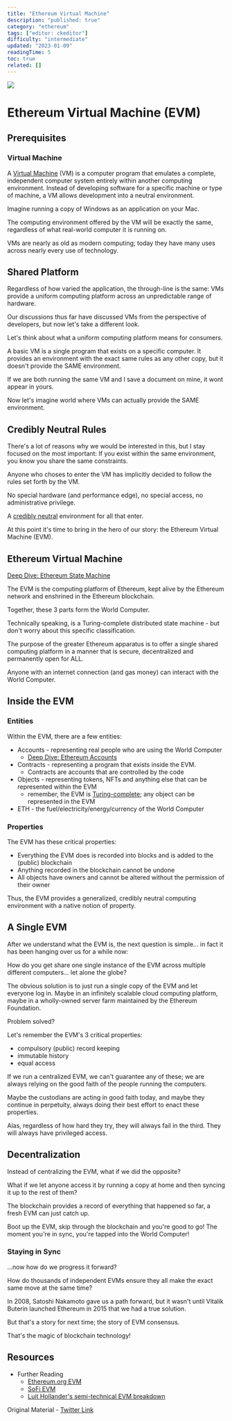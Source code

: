 ```yaml
---
title: "Ethereum Virtual Machine"
description: "published: true"
category: "ethereum"
tags: ["editor: ckeditor"]
difficulty: "intermediate"
updated: "2023-01-09"
readingTime: 5
toc: true
related: []
---
```


![](/images/evm-banner2.png)

# Ethereum Virtual Machine (EVM)

## Prerequisites

### Virtual Machine

A [Virtual Machine](/background/computer) (VM) is a computer program that emulates a complete, independent computer system entirely within another computing environment. Instead of developing software for a specific machine or type of machine, a VM allows development into a neutral environment. 

Imagine running a copy of Windows as an application on your Mac.

The computing environment offered by the VM will be exactly the same, regardless of what real-world computer it is running on.

VMs are nearly as old as modern computing; today they have many uses across nearly every use of technology. 

## Shared Platform

Regardless of how varied the application, the through-line is the same: VMs provide a uniform computing platform across an unpredictable range of hardware.

Our discussions thus far have discussed VMs from the perspective of developers, but now let's take a different look. 

Let's think about what a uniform computing platform means for consumers.

A basic VM is a single program that exists on a specific computer. It provides an environment with the exact same rules as any other copy, but it doesn't provide the SAME environment. 

If we are both running the same VM and I save a document on mine, it wont appear in yours.

Now let's imagine world where VMs can actually provide the SAME environment. 

## Credibly Neutral Rules

There's a lot of reasons why we would be interested in this, but I stay focused on the most important: If you exist within the same environment, you know you share the same constraints.

Anyone who choses to enter the VM has implicitly decided to follow the rules set forth by the VM. 

No special hardware (and performance edge), no special access, no administrative privilege. 

A [credibly neutral](/concepts/credible-neutrality) environment for all that enter.

At this point it's time to bring in the hero of our story: the Ethereum Virtual Machine (EVM).

## Ethereum Virtual Machine

[Deep Dive: Ethereum State Machine](/ethereum/state-machine)

The EVM is the computing platform of Ethereum, kept alive by the Ethereum network and enshrined in the Ethereum blockchain.

Together, these 3 parts form the World Computer.

Technically speaking, is a Turing-complete distributed state machine - but don't worry about this specific classification.

The purpose of the greater Ethereum apparatus is to offer a single shared computing platform in a manner that is secure, decentralized and permanently open for ALL. 

Anyone with an internet connection (and gas money) can interact with the World Computer.

## Inside the EVM

### Entities

Within the EVM, there are a few entities: 

*   Accounts - representing real people who are using the World Computer
    *   [Deep Dive: Ethereum Accounts](/ethereum/account)
*   Contracts - representing a program that exists inside the EVM.
    *   Contracts are accounts that are controlled by the code
*   Objects - representing tokens, NFTs and anything else that can be represented within the EVM
    *   remember, the EVM is [Turing-complete](/concepts/turing-complete); any object can be represented in the EVM
*   ETH - the fuel/electricity/energy/currency of the World Computer

### Properties

The EVM has these critical properties: 

*   Everything the EVM does is recorded into blocks and is added to the (public) blockchain
*   Anything recorded in the blockchain cannot be undone
*   All objects have owners and cannot be altered without the permission of their owner

Thus, the EVM provides a generalized, credibly neutral computing environment with a native notion of property. 

## A Single EVM

After we understand what the EVM is, the next question is simple... in fact it has been hanging over us for a while now: 

How do you get share one single instance of the EVM across multiple different computers... let alone the globe?

The obvious solution is to just run a single copy of the EVM and let everyone log in. Maybe in an infinitely scalable cloud computing platform, maybe in a wholly-owned server farm maintained by the Ethereum Foundation. 

Problem solved?

Let's remember the EVM's 3 critical properties: 

*   compulsory (public) record keeping
*   immutable history
*   equal access

If we run a centralized EVM, we can't guarantee any of these; we are always relying on the good faith of the people running the computers.

Maybe the custodians are acting in good faith today, and maybe they continue in perpetuity, always doing their best effort to enact these properties. 

Alas, regardless of how hard they try, they will always fail in the third. They will always have privileged access.

## Decentralization

Instead of centralizing the EVM, what if we did the opposite? 

What if we let anyone access it by running a copy at home and then syncing it up to the rest of them? 

The blockchain provides a record of everything that happened so far, a fresh EVM can just catch up.

Boot up the EVM, skip through the blockchain and you're good to go! The moment you're in sync, you're tapped into the World Computer! 

### Staying in Sync

...now how do we progress it forward? 

How do thousands of independent EVMs ensure they all make the exact same move at the same time?

In 2008, Satoshi Nakamoto gave us a path forward, but it wasn't until Vitalik Buterin launched Ethereum in 2015 that we had a true solution.

But that's a story for next time; the story of EVM consensus.

That's the magic of blockchain technology!

## Resources

*   Further Reading
    *   [Ethereum.org EVM](https://ethereum.org/en/developers/docs/evm/)
    *   [SoFi EVM](https://www.sofi.com/learn/content/what-is-ethereum-virtual-machine/)
    *   [Luit Hollander's semi-technical EVM breakdown](https://medium.com/mycrypto/the-ethereum-virtual-machine-how-does-it-work-9abac2b7c9e)

Original Material - [Twitter Link](https://twitter.com/logarithmicrex/status/1574618174879735808)

